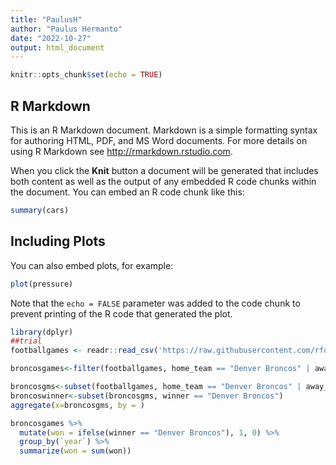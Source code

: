 ```yaml
---
title: "PaulusH"
author: "Paulus Hermanto"
date: "2022-10-27"
output: html_document
---
```


```r
knitr::opts_chunk$set(echo = TRUE)
```

## R Markdown

This is an R Markdown document. Markdown is a simple formatting syntax for authoring HTML, PDF, and MS Word documents. For more details on using R Markdown see <http://rmarkdown.rstudio.com>.

When you click the **Knit** button a document will be generated that includes both content as well as the output of any embedded R code chunks within the document. You can embed an R code chunk like this:

```r
summary(cars)
```

## Including Plots

You can also embed plots, for example:

```r
plot(pressure)
```

Note that the `echo = FALSE` parameter was added to the code chunk to prevent printing of the R code that generated the plot.

```r
library(dplyr)
##trial
footballgames <- readr::read_csv('https://raw.githubusercontent.com/rfordatascience/tidytuesday/master/data/2020/2020-02-04/games.csv')

broncosgames<-filter(footballgames, home_team == "Denver Broncos" | away_team == "Denver Broncos")

broncosgms<-subset(footballgames, home_team == "Denver Broncos" | away_team == "Denver Broncos")
broncoswinner<-subset(broncosgms, winner == "Denver Broncos")
aggregate(x=broncosgms, by = )

broncosgames %>%
  mutate(won = ifelse(winner == "Denver Broncos"), 1, 0) %>%
  group_by(`year`) %>%
  summarize(won = sum(won))
```

